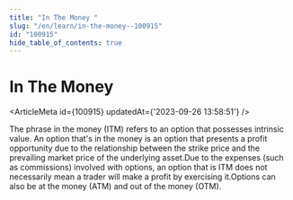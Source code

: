 ```yaml
---
title: "In The Money "
slug: "/en/learn/in-the-money--100915"
id: "100915"
hide_table_of_contents: true
---
```



# In The Money 

<ArticleMeta id={100915} updatedAt={'2023-09-26 13:58:51'} />
<div className='border-solid border-b border-t-0 my-4 border-[var(--ifm-color-gray-300)]' />

The phrase in the money (ITM) refers to an option that possesses intrinsic value. An option that's in the money is an option that presents a profit opportunity due to the relationship between the strike price and the prevailing market price of the underlying asset.Due to the expenses (such as commissions) involved with options, an option that is ITM does not necessarily mean a trader will make a profit by exercising it.Options can also be at the money (ATM) and out of the money (OTM).
